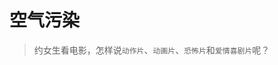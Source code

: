 # 空气污染
> 约女生看电影，怎样说`动作片`、`动画片`、`恐怖片`和`爱情喜剧片`呢？

<ScDc />
<br />
<Dialog>
#### Peter, are you OK?
# Not really. The [air quality/:空气质量] is really bad today. I can't stop [coughing/v.].
#### News reports said today's [AQI (Air Quality Index)/:空气质量指数] is 300. The PM 2.5 levels are particularly bad.
# No wonder I feel so bad. I turned on the [air purifier/:空气净化器] in my office. I hope that helps.
#### It's lunchtime. Let me go out to buy a lunch for us.
# That would be great, thanks. Make sure to wear a [mask/n.].
#### Do you have an extra mask?
# Yes, I always keep masks in my office. Let me get one for you.
#### Thanks.
</Dialog>
